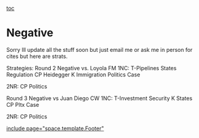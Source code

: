 [[toc]]

=Negative= 
Sorry Ill update all the stuff soon but just email me or ask me in person for cites but here are strats.

Strategies:
Round 2 Negative vs. Loyola FM
1NC:
T-Pipelines
States Regulation CP
Heidegger K
Immigration Politics
Case

2NR:
CP
Politics

Round 3 Negative vs Juan Diego CW
1NC:
T-Investment
Security K
States CP
Pltx
Case

2NR:
CP
Politics






[[include page="space.template.Footer"]]